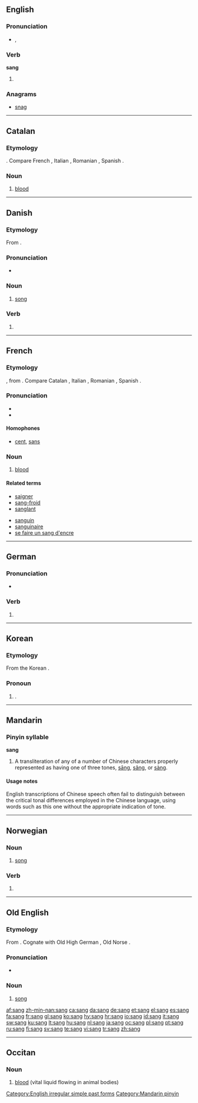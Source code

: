 {{also|Sang|sāng|sǎng|sàng|säng|sång|sáng}}
==English==

===Pronunciation===
* {{IPA|/sæŋ/}}, {{SAMPA|/"s{N/}}
*: {{rhymes|æŋ}}

===Verb===
'''sang'''

# {{simple past of|[[sing]]}}

===Anagrams===
* [[snag]]

[[Category:English irregular simple past forms]]

----

==Catalan==

===Etymology===
{{etyl|la|ca}} {{term|sanguis|lang=ca}}. Compare French {{term|sang|lang=fr}}, Italian {{term|sangue|lang=it}}, Romanian {{term|sânge|lang=ro}}, Spanish {{term|sangre|lang=es}}.

===Noun===
{{ca-noun-f}}

# [[blood]]

----

==Danish==

===Etymology===
From {{etyl|non|da}} {{term|sǫngr|lang=non}}.

===Pronunciation===
* {{audio|Da-sang.ogg|audio}}

===Noun===
{{infl|da|noun}}

# [[song]]

===Verb===
{{infl|da|verb form}}

# {{form of|past tense|[[synge]]}}

----

==French==

===Etymology===
{{etyl|fro|fr}}, from {{etyl|la|fr}} {{term|sanguis|lang=fro}}. Compare Catalan {{term|sang|lang=ca}}, Italian {{term|sangue|lang=it}}, Romanian {{term|sânge|lang=ro}}, Spanish {{term|sangre|lang=es}}.

===Pronunciation===
* {{audio|Fr-sang.ogg|audio}}
* {{IPA|/sɑ̃/|lang=fr}}

====Homophones====
* [[cent]], [[sans]]

===Noun===
{{fr-noun|m}}

# [[blood]]

====Related terms====
{{top2}}
* [[saigner]]
* [[sang-froid]]
* [[sanglant]]
{{mid2}}
* [[sanguin]]
* [[sanguinaire]]
* [[se faire un sang d'encre]]
{{bottom}}

----

==German==

===Pronunciation===
* {{audio|De-sang.ogg|audio}}

===Verb===
{{infl|de|verb form}}

# {{form of|past tense|[[singen]]}}

----

==Korean==

===Etymology===
From the Korean {{term|||tr=sang|a beautiful face|lang=ko}}.

===Pronoun===
{{infl|ko|pronoun}}

# {{given name|male|lang=ko}}.

----

==Mandarin==

===Pinyin syllable===
'''sang'''

# A transliteration of any of a number of Chinese characters properly represented as having one of three tones, [[sāng]], [[sǎng]], or [[sàng]].

====Usage notes====
English transcriptions of Chinese speech often fail to distinguish between the critical tonal differences employed in the Chinese language, using words such as this one without the appropriate indication of tone.

[[Category:Mandarin pinyin]]

----

==Norwegian==

===Noun===
{{no-noun-m1|sang}}

# [[song]]

===Verb===
{{infl|no|verb form}}

# {{form of|past tense|[[synge]]}}

----

==Old English==

===Etymology===
From {{proto|Germanic|sangwaz|lang=ang}}. Cognate with Old High German {{term|sanc|lang=goh}}, Old Norse {{term|sǫngr|lang=non}}.

===Pronunciation===
* {{IPA|/sɑŋg/|lang=ang}}

===Noun===
{{ang-noun|g=m|pl=sangas}}

# [[song]]

[[af:sang]]
[[zh-min-nan:sang]]
[[ca:sang]]
[[da:sang]]
[[de:sang]]
[[et:sang]]
[[el:sang]]
[[es:sang]]
[[fa:sang]]
[[fr:sang]]
[[gl:sang]]
[[ko:sang]]
[[hy:sang]]
[[hr:sang]]
[[io:sang]]
[[id:sang]]
[[it:sang]]
[[sw:sang]]
[[ku:sang]]
[[lt:sang]]
[[hu:sang]]
[[nl:sang]]
[[ja:sang]]
[[oc:sang]]
[[pl:sang]]
[[pt:sang]]
[[ru:sang]]
[[fi:sang]]
[[sv:sang]]
[[te:sang]]
[[vi:sang]]
[[tr:sang]]
[[zh:sang]]

----
{{rfc-auto|sort languages}}
==Occitan==

===Noun===
{{infl|oc|noun|g=f}}

# [[blood]] (vital liquid flowing in animal bodies)

{{tbot entry|Occitan|blood|2008|October|oc}}